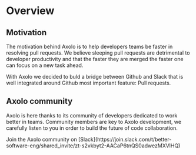 
# Overview

## Motivation

The motivation behind Axolo is to help developers teams be faster in resolving pull requests. We believe sleeping pull requests are detrimental to developer productivity and that the faster they are merged the faster one can focus on a new task ahead.

With Axolo we decided to buld a bridge between Github and Slack that is well integrated around Github most important feature: Pull requests. 

## Axolo community

Axolo is here thanks to its community of developers dedicated to work better in teams. Community members are key to Axolo development, we carefully listen to you in order to build the future of code collaboration.

<Callout emoji="💡">
Join the Axolo community on [Slack](https://join.slack.com/t/better-software-eng/shared_invite/zt-s2vkbyt2-AACaP6tnQS0adwezMXVlHQ)
</Callout>

